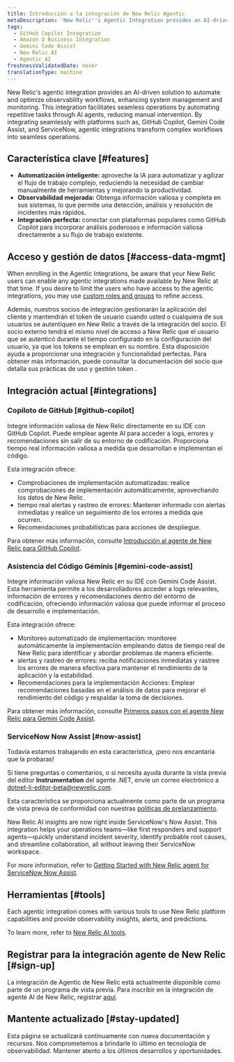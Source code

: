 ```yaml
---
title: Introducción a la integración de New Relic Agentic
metaDescription: 'New Relic''s Agentic Integration provides an AI-driven solution to automate and optimize observability workflows, enhancing system management and monitoring'
tags:
  - GitHub Copilot Integration
  - Amazon Q Business Integration
  - Gemini Code Assist
  - New Relic AI
  - Agentic AI
freshnessValidatedDate: never
translationType: machine
---
```


New Relic&apos;s agentic integration provides an AI-driven solution to automate and optimize observability workflows, enhancing system management and monitoring. This integration facilitates seamless operations by automating repetitive tasks through AI agents, reducing manual intervention. By integrating seamlessly with platforms such as, GitHub Copilot, Gemini Code Assist, and ServiceNow, agentic integrations transform complex workflows into seamless operations.

## Característica clave [#features]

* **Automatización inteligente:** aproveche la IA para automatizar y agilizar el flujo de trabajo complejo, reduciendo la necesidad de cambiar manualmente de herramientas y mejorando la productividad.
* **Observabilidad mejorada:** Obtenga información valiosa y completa en sus sistemas, lo que permite una detección, análisis y resolución de incidentes más rápidos.
* **Integración perfecta:** conectar con plataformas populares como GitHub Copilot para incorporar análisis poderosos e información valiosa directamente a su flujo de trabajo existente.

## Acceso y gestión de datos [#access-data-mgmt]

When enrolling in the Agentic Integrations, be aware that your New Relic users can enable any agentic integrations made available by New Relic at that time. If you desire to limit the users who have access to the agentic integrations, you may use [custom roles and groups](/docs/accounts/accounts-billing/new-relic-one-user-management/account-user-mgmt-tutorial/#roles) to refine access.

Además, nuestros socios de integración gestionarán la aplicación del cliente y mantendrán el token de usuario cuando usted o cualquiera de sus usuarios se autentiquen en New Relic a través de la integración del socio. El socio externo tendrá el mismo nivel de acceso a New Relic que el usuario que se autenticó durante el tiempo configurado en la configuración del usuario, ya que los tokens se emplean en su nombre. Esta disposición ayuda a proporcionar una integración y funcionalidad perfectas. Para obtener más información, puede consultar la documentación del socio que detalla sus prácticas de uso y gestión token .

## Integración actual [#integrations]

### Copiloto de GitHub [#github-copilot]

Integre información valiosa de New Relic directamente en su IDE con GitHub Copilot. Puede emplear agente AI para acceder a logs, errores y recomendaciones sin salir de su entorno de codificación. Proporciona tiempo real información valiosa a medida que desarrollan e implementan el código.

Esta integración ofrece:

* Comprobaciones de implementación automatizadas: realice comprobaciones de implementación automáticamente, aprovechando los datos de New Relic.
* tiempo real alertas y rastreo de errores: Mantener informado con alertas inmediatas y realice un seguimiento de los errores a medida que ocurren.
* Recomendaciones probabilísticas para acciones de despliegue.

Para obtener más información, consulte [Introducción al agente de New Relic para GitHub Copilot](/docs/agentic-ai/agentic-integration/github-copilot-integration).

### Asistencia del Código Géminis [#gemini-code-assist]

Integre información valiosa New Relic en su IDE con Gemini Code Assist. Esta herramienta permite a los desarrolladores acceder a logs relevantes, información de errores y recomendaciones dentro del entorno de codificación, ofreciendo información valiosa que puede informar el proceso de desarrollo e implementación.

Esta integración ofrece:

* Monitoreo automatizado de implementación: monitoree automáticamente la implementación empleando datos de tiempo real de New Relic para identificar y abordar problemas de manera eficiente.
* alertas y rastreo de errores: reciba notificaciones inmediatas y rastree los errores de manera efectiva para mantener el rendimiento de la aplicación y la estabilidad.
* Recomendaciones para la implementación Acciones: Emplear recomendaciones basadas en el análisis de datos para mejorar el rendimiento del código y respaldar la toma de decisiones.

Para obtener más información, consulte [Primeros pasos con el agente New Relic para Gemini Code Assist](/docs/agentic-ai/agentic-integration/gemini-integration).

### ServiceNow Now Assist [#now-assist]

<Callout title="avance">
  Todavía estamos trabajando en esta característica, ¡pero nos encantaría que la probaras!

  Si tiene preguntas o comentarios, o si necesita ayuda durante la vista previa del editor <DNT>**Instrumentation**</DNT> del agente .NET, envíe un correo electrónico a [dotnet-li-editor-beta@newrelic.com](mailto:dotnet-li-editor-beta@newrelic.com).

  Esta característica se proporciona actualmente como parte de un programa de vista previa de conformidad con nuestras [políticas de prelanzamiento](/docs/licenses/license-information/referenced-policies/new-relic-pre-release-policy).
</Callout>

New Relic AI insights are now right inside ServiceNow&apos;s Now Assist. This integration helps your operations teams—like first responders and support agents—quickly understand incident severity, identify probable root causes, and streamline collaboration, all without leaving their ServiceNow workspace.

For more information, refer to [Getting Started with New Relic agent for ServiceNow Now Assist](/docs/agentic-ai/agentic-integration/servicenow-integration).

## Herramientas [#tools]

Each agentic integration comes with various tools to use New Relic platform capabilities and provide observability insights, alerts, and predictions.

To learn more, refer to [New Relic AI tools](/docs/agentic-ai/tools).

## Registrar para la integración agente de New Relic [#sign-up]

La integración de Agentic de New Relic está actualmente disponible como parte de un programa de vista previa. Para inscribir en la integración de agente AI de New Relic, registrar [aquí](https://one.newrelic.com/promotion-flow?state=d0158fb3-6148-4e91-cb2e-58c7af617432).

## Mantente actualizado [#stay-updated]

Esta página se actualizará continuamente con nueva documentación y recursos. Nos comprometemos a brindarle lo último en tecnología de observabilidad. Mantener atento a los últimos desarrollos y oportunidades.